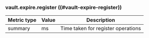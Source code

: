 ### vault.expire.register ((#vault-expire-register))

Metric type | Value | Description
----------- | ----- | -----------
summary     | ms    | Time taken for register operations